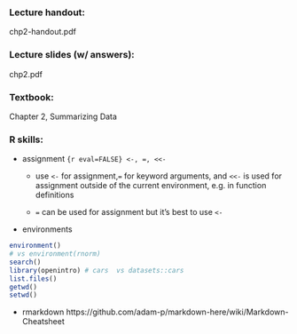 

### Lecture handout: 

chp2-handout.pdf

### Lecture slides (w/ answers): 

chp2.pdf

### Textbook: 

Chapter 2, Summarizing Data


### R skills:

* assignment ` {r eval=FALSE} <-, =, <<- `

    * use `<-` for assignment,`=` for keyword arguments, and `<<-` is used for assignment outside of the current environment, e.g. in function definitions
    
    * `=` can be used for assignment but it's best to use `<-`

* environments
``` r
environment() 
# vs environment(rnorm)
search()
library(openintro) # cars  vs datasets::cars
list.files() 
getwd() 
setwd()
```
* rmarkdown
https://github.com/adam-p/markdown-here/wiki/Markdown-Cheatsheet
